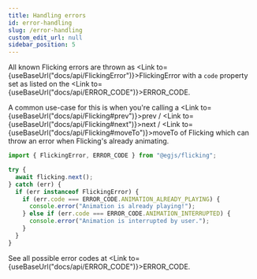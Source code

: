```yaml
---
title: Handling errors
id: error-handling
slug: /error-handling
custom_edit_url: null
sidebar_position: 5
---
```



All known Flicking errors are thrown as <Link to={useBaseUrl("docs/api/FlickingError")}>FlickingError</Link> with a `code` property set as listed on the <Link to={useBaseUrl("docs/api/ERROR_CODE")}>ERROR_CODE</Link>.

A common use-case for this is when you're calling a <Link to={useBaseUrl("docs/api/Flicking#prev")}>prev</Link> / <Link to={useBaseUrl("docs/api/Flicking#next")}>next</Link> / <Link to={useBaseUrl("docs/api/Flicking#moveTo")}>moveTo</Link> of Flicking which can throw an error when Flicking's already animating.

```js
import { FlickingError, ERROR_CODE } from "@egjs/flicking";

try {
  await flicking.next();
} catch (err) {
  if (err instanceof FlickingError) {
    if (err.code === ERROR_CODE.ANIMATION_ALREADY_PLAYING) {
      console.error("Animation is already playing!");
    } else if (err.code === ERROR_CODE.ANIMATION_INTERRUPTED) {
      console.error("Animation is interrupted by user.");
    }
  }
}
```

See all possible error codes at <Link to={useBaseUrl("docs/api/ERROR_CODE")}>ERROR_CODE</Link>.
